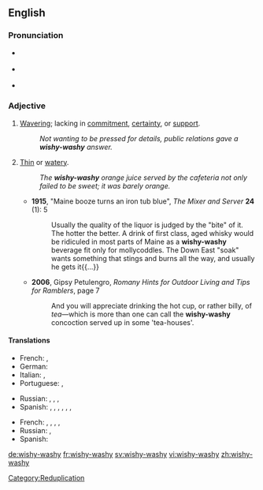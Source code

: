 ==English==

===Pronunciation===
* {{a|UK}} {{IPA|/ˈwɪ.ʃi.ˌwɒ.ʃi/}}
* {{a|US}} {{IPA|/ˈwɪ.ʃi.ˌwɑ.ʃi/}}
* {{audio|en-us-wishy-washy.ogg|Audio (US)}}

===Adjective===
{{en-adj|wishy-washi|er|more}}

# [[waver|Waver]]ing; lacking in [[commitment]], [[certainty]], or [[support]].
#:''Not wanting to be pressed for details, public relations gave a '''wishy-washy''' answer.''
# [[thin|Thin]] or [[watery]].
#:''The '''wishy-washy''' orange juice served by the cafeteria not only failed to be sweet; it was barely orange.''
#* '''1915''', "Maine booze turns an iron tub blue", ''The Mixer and Server'' '''24''' (1): 5
#*: Usually the quality of the liquor is judged by the "bite" of it.  The hotter the better.  A drink of first class, aged whisky would be ridiculed in most parts of Maine as a '''wishy-washy''' beverage fit only for mollycoddles. The Down East "soak" wants something that stings and burns all the way, and usually he gets it{{...}}
#* '''2006''', Gipsy Petulengro, ''Romany Hints for Outdoor Living and Tips for Ramblers'', page 7
#*: And you will appreciate drinking the hot cup, or rather billy, of ''tea''—which is more than one can call the '''wishy-washy''' concoction served up in some 'tea-houses'. 

====Translations====
{{trans-top|wavering or lacking in commitment, certainty, or support}}
* French: {{t|fr|fadasse}}, {{t|fr|aseptisé}} 
* German: {{t+|de|Wischiwaschi|alt=Wischiwaschi-}}
* Italian: {{t|it|incerto}}, {{t|it|smidollato}}
* Portuguese: {{t+|pt|indeciso|m}}, {{t-|pt|enrolado|m}}
{{trans-mid}}
* Russian: {{t|ru|невыразительный|sc=Cyrl}}, {{t|ru|безликий|sc=Cyrl}}, {{t|ru|бледный|sc=Cyrl}}, {{qualifier|somewhat|informal}} {{t|ru|хилый|sc=Cyrl}}
* Spanish: {{t+|es|indeciso|m}},  {{t|es|lábil}}, {{t|es|débil}}, {{t|es|calzonazos (colloquial)}}, {{t|es|vacilante}}, {{t|es|veleta}}, {{t|es|tornadizo}}
{{trans-bottom}}
{{trans-top|thin or watery}}
{{trans-mid}}
* French: {{t|fr|lavasse}}, {{t|fr|jus de chaussette}}, {{t|fr|pisse d'âne}}, {{t|fr|bibine}}, {{t|fr|eau de vaisselle}}
* Russian: {{t|ru|водянистый, слабый|sc=Cyrl}}, {{t|ru|жидкий|sc=Cyrl}}
* Spanish: {{t|es|bebistrajo}}
{{trans-bottom}}

[[Category:Reduplication]]

[[de:wishy-washy]]
[[fr:wishy-washy]]
[[sv:wishy-washy]]
[[vi:wishy-washy]]
[[zh:wishy-washy]]